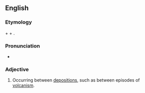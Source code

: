 ==English==

===Etymology===
{{term|inter-|lang=en}} + {{term|deposition|lang=en}} + {{term|al|lang=en}}.

===Pronunciation===
* {{IPA|ɪntɚˌdɛpəˈzɪʃənɔl}}

===Adjective===
{{en-adj|-}}

# {{context|geology|lang=en}} Occurring between [[deposition]]s, such as between episodes of [[volcanism]].